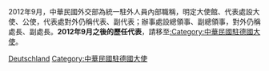 2012年9月，中華民國外交部為統一駐外人員內部職稱，明定大使館、代表處設大使、公使，代表處對外仍稱代表、副代表；辦事處設總領事、副總領事，對外仍稱處長、副處長。'''2012年9月之後的歷任代表'''，請移至[[:Category:中華民國駐德國大使|:Category:中華民國駐德國大使]]。

[[Category:中華民國駐外代表_(歷史)|Deutschland]]
[[Category:中華民國駐德國大使|Category:中華民國駐德國大使]]